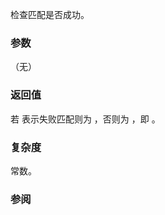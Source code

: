 {{cpp/regex/match_results/title|empty}}
{{cpp/regex/match_results/navbar}}
{{dcl begin}}
{{dcl|since=c++11|
bool empty() const;
}}
{{dcl end}}
检查匹配是否成功。

===参数===
（无）

===返回值===
若 {{c|*this}} 表示失败匹配则为 {{c|true}}，否则为 {{c|false}}，即 {{c|1= size() == 0}}。

{{cpp/impldef exception}}

===复杂度===
常数。

===参阅===
{{dsc begin}}
{{dsc inc|cpp/regex/match_results/dsc size}}
{{dsc end}}

{{langlinks|de|en|es|fr|it|ja|pt|ru}}